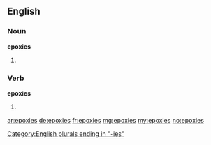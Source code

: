 ==English==

===Noun===
'''epoxies'''

# {{plural of|[[epoxy]]}}

[[Category:English plurals ending in "-ies"]]

===Verb===
'''epoxies'''

# {{third-person singular of|[[epoxy]]}}

[[ar:epoxies]]
[[de:epoxies]]
[[fr:epoxies]]
[[mg:epoxies]]
[[my:epoxies]]
[[no:epoxies]]